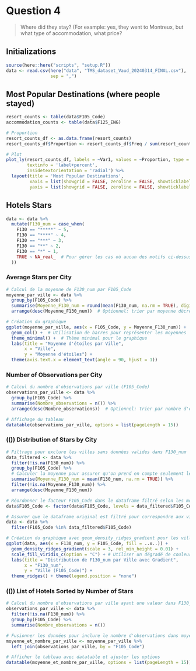 # Question 4
> Where did they stay? (For example: yes, they went to Montreux, but what type of accommodation, what price?

## Initializations
```r
source(here::here("scripts", "setup.R"))
data <- read.csv(here("data", "TMS_dataset_Vaud_20240314_FINAL.csv"),
                 sep = ",")
```


## Most Popular Destinations (where people stayed)
```r
resort_counts <- table(data$F105_Code)
accommodation_counts <- table(data$F125_ENG)

# Proportion
resort_counts_df <- as.data.frame(resort_counts)
resort_counts_df$Proportion <- resort_counts_df$Freq / sum(resort_counts_df$Freq)

# Plot
plot_ly(resort_counts_df, labels = ~Var1, values = ~Proportion, type = 'pie',
        textinfo = 'label+percent',
        insidetextorientation = 'radial') %>%
  layout(title = 'Most Popular Destinations',
         xaxis = list(showgrid = FALSE, zeroline = FALSE, showticklabels = FALSE),
         yaxis = list(showgrid = FALSE, zeroline = FALSE, showticklabels = FALSE))
```

## Hotels Stars
```r
data <- data %>% 
  mutate(F130_num = case_when(
    F130 == "*****" ~ 5,
    F130 == "****" ~ 4,
    F130 == "***" ~ 3,
    F130 == "**" ~ 2,
    F130 == "*" ~ 1,
    TRUE ~ NA_real_  # Pour gérer les cas où aucun des motifs ci-dessus n'est trouvé
  ))
```

### Average Stars per City
```r
# Calcul de la moyenne de F130_num par F105_Code
moyenne_par_ville <- data %>%
  group_by(F105_Code) %>%
  summarise(Moyenne_F130_num = round(mean(F130_num, na.rm = TRUE), digits=2)) %>%
  arrange(desc(Moyenne_F130_num))  # Optionnel: trier par moyenne décroissante

# Création du graphique
ggplot(moyenne_par_ville, aes(x = F105_Code, y = Moyenne_F130_num)) +
  geom_col() +  # Utilisation de barres pour représenter les moyennes
  theme_minimal() +  # Thème minimal pour le graphique
  labs(title = "Moyenne d'étoiles par Ville",
       x = "Ville",
       y = "Moyenne d'étoiles") +
  theme(axis.text.x = element_text(angle = 90, hjust = 1))
```

### Number of Observations per City
```r
# Calcul du nombre d'observations par ville (F105_Code)
observations_par_ville <- data %>%
  group_by(F105_Code) %>%
  summarise(Nombre_observations = n()) %>%
  arrange(desc(Nombre_observations))  # Optionnel: trier par nombre d'observations décroissant

# Affichage du tableau
datatable(observations_par_ville, options = list(pageLength = 15))
```

### (()) Distribution of Stars by City
```r
# Filtrage pour exclure les villes sans données valides dans F130_num
data_filtered <- data %>%
  filter(!is.na(F130_num)) %>%
  group_by(F105_Code) %>%
  # Calculer la moyenne pour assurer qu'on prend en compte seulement les villes avec des données
  summarise(Moyenne_F130_num = mean(F130_num, na.rm = TRUE)) %>%
  filter(!is.na(Moyenne_F130_num)) %>%
  arrange(desc(Moyenne_F130_num))

# Réordonner le facteur F105_Code dans le dataframe filtré selon les moyennes calculées
data$F105_Code <- factor(data$F105_Code, levels = data_filtered$F105_Code)

# Assurer que le dataframe original est filtré pour correspondre aux villes sélectionnées
data <- data %>%
  filter(F105_Code %in% data_filtered$F105_Code)

# Création du graphique avec geom_density_ridges_gradient pour les villes ayant des données valides dans F130_num
ggplot(data, aes(x = F130_num, y = F105_Code, fill = ..x..)) +
  geom_density_ridges_gradient(scale = 3, rel_min_height = 0.01) +
  scale_fill_viridis_c(option = "C") + # Utiliser un dégradé de couleurs
  labs(title = "Distribution de F130_num par Ville avec Gradient",
       x = "F130_num",
       y = "Ville (F105_Code)") +
  theme_ridges() + theme(legend.position = "none")
```

### (()) List of Hotels Sorted by Number of Stars
```r
# Calcul du nombre d'observations par ville ayant une valeur dans F130_num
observations_par_ville <- data %>%
  filter(!is.na(F130_num)) %>%
  group_by(F105_Code) %>%
  summarise(Nombre_observations = n())

# Fusionner les données pour inclure le nombre d'observations dans moyenne_par_ville
moyenne_et_nombre_par_ville <- moyenne_par_ville %>%
  left_join(observations_par_ville, by = "F105_Code")

# Afficher le tableau avec datatable et ajuster les options
datatable(moyenne_et_nombre_par_ville, options = list(pageLength = 15))
```